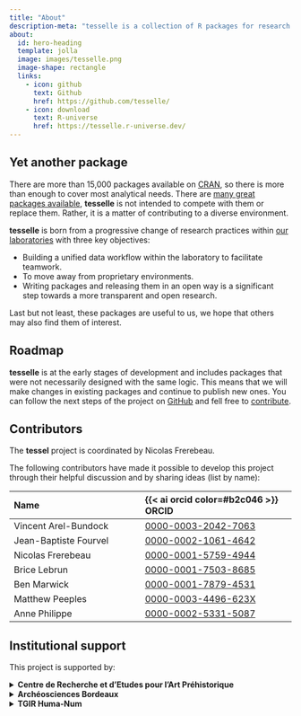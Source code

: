 ```yaml
---
title: "About"
description-meta: "tesselle is a collection of R packages for research and teaching in archaeology."
about:
  id: hero-heading
  template: jolla
  image: images/tesselle.png
  image-shape: rectangle
  links:
    - icon: github
      text: Github
      href: https://github.com/tesselle/
    - icon: download
      text: R-universe
      href: https://tesselle.r-universe.dev/
---
```


:::{#hero-heading}
:::

## Yet another package

There are more than 15,000 packages available on [CRAN](https://cran.r-project.org/), so there is more than enough to cover most analytical needs. There are [many great packages available](https://github.com/benmarwick/ctv-archaeology), **tesselle** is not intended to compete with them or replace them. Rather, it is a matter of contributing to a diverse environment.

**tesselle** is born from a progressive change of research practices within [our laboratories](#sec-institutional-support) with three key objectives:

* Building a unified data workflow within the laboratory to facilitate teamwork.
* To move away from proprietary environments.
* Writing packages and releasing them in an open way is a significant step towards a more transparent and open research.

Last but not least, these packages are useful to us, we hope that others may also find them of interest.

## Roadmap

**tesselle** is at the early stages of development and includes packages that were not necessarily designed with the same logic. This means that we will make changes in existing packages and continue to publish new ones. You can follow the next steps of the project on [GitHub](https://github.com/orgs/tesselle/projects/5) and fell free to [contribute](contributing.html).

## Contributors

The **tessel** project is coordinated by Nicolas Frerebeau.

The following contributors have made it possible to develop this project through their helpful discussion and by sharing ideas (list by name):

| Name | {{< ai orcid color=#b2c046 >}} ORCID |
|:-----|:------|
| Vincent Arel-Bundock | [0000-0003-2042-7063](https://orcid.org/0000-0003-2042-7063) |
| Jean-Baptiste Fourvel | [0000-0002-1061-4642](https://orcid.org/0000-0002-1061-4642) |
| Nicolas Frerebeau | [0000-0001-5759-4944](https://orcid.org/0000-0001-5759-4944) |
| Brice Lebrun | [0000-0001-7503-8685](https://orcid.org/0000-0001-7503-8685) |
| Ben Marwick | [0000-0001-7879-4531](https://orcid.org/0000-0001-7879-4531) |
| Matthew Peeples | [0000-0003-4496-623X](https://orcid.org/0000-0003-4496-623X) |
| Anne Philippe | [0000-0002-5331-5087](https://orcid.org/0000-0002-5331-5087) |

## Institutional support {#sec-institutional-support}

This project is supported by:

<details>
  <summary>
    <strong>Centre de Recherche et d'Etudes pour l'Art Préhistorique</strong>
  </summary>
  MSHS-Toulouse (UAR 3414)<br>
  Maison de la Recherche<br>
  Université de Toulouse Jean Jaurès<br>
  F-31058 Toulouse cedex 9<br>
  [mshs.univ-toulouse.fr](https://mshs.univ-toulouse.fr)
</details>

<details>
  <summary>
    <strong>Archéosciences Bordeaux</strong>
  </summary>
  UMR 6034<br>
  Maison de l'Archéologie<br>
  Université Bordeaux Montaigne<br>
  F-33607 Pessac cedex<br>
  [www.archeosciences-bordeaux.fr](https://www.archeosciences-bordeaux.fr)
</details>

<details>
  <summary>
    <strong>TGIR Huma-Num</strong>
  </summary>
  UMS 3598<br>
  54, boulevard Raspail<br>
  F-75006 Paris<br>
  [www.huma-num.fr](https://www.huma-num.fr)
</details>
